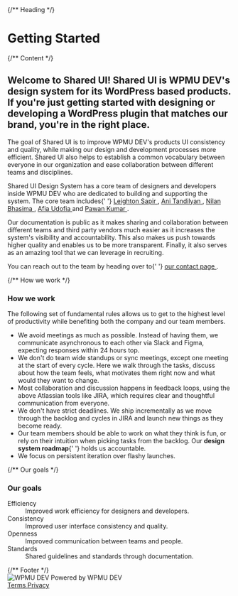 

<Meta title="SUI/Getting Started" />

<div className="csb-page csb-page--white">
	{/** Heading */}
	<div className="csb-heading">
		<div className="csb-content">
			<h1 className="csb-page__title">Getting Started</h1>
		</div>
	</div>
	{/** Content */}
	<div className="csb-content">
		<h2 className="csb-page__subtitle">
			Welcome to Shared UI! Shared UI is WPMU DEV's design system for its
			WordPress based products. If you're just getting started with
			designing or developing a WordPress plugin that matches our brand,
			you're in the right place.
		</h2>
		<div className="csb-block">
			<p>
				The goal of Shared UI is to improve WPMU DEV's products UI
				consistency and quality, while making our design and development
				processes more efficient. Shared UI also helps to establish a
				common vocabulary between everyone in our organization and ease
				collaboration between different teams and disciplines.
			</p>
			<p>
				Shared UI Design System has a core team of designers and
				developers inside WPMU DEV who are dedicated to building and
				supporting the system. The core team includes{' '}
				<a
					href="https://wpmudev.com/profile/shia/"
					target="_blank"
					rel="nofollow"
				>
					Leighton Sapir
				</a>
				, <a
					href="https://wpmudev.com/profile/atandilyan/"
					target="_blank"
					rel="nofollow"
				>
					Ani Tandilyan
				</a>, <a
					href="https://wpmudev.com/profile/nilanbhasima/"
					target="_blank"
					rel="nofollow"
				>
					Nilan Bhasima
				</a>, <a
					href="https://wpmudev.com/profile/Afia%20Udofia/"
					target="_blank"
					rel="nofollow"
				>
					Afia Udofia
				</a> and <a
					href="https://wpmudev.com/profile/pawankumar69512/"
					target="_blank"
					rel="nofollow"
				>
					Pawan Kumar
				</a>.
			</p>
			<p>
				Our documentation is public as it makes sharing and
				collaboration between different teams and third party vendors
				much easier as it increases the system's visibility and
				accountability. This also makes us push towards higher quality
				and enables us to be more transparent. Finally, it also serves
				as an amazing tool that we can leverage in recruiting.
			</p>
			<p>
				You can reach out to the team by heading over to{' '}
				<a
					href="https://wpmudev.com/contact/"
					target="_blank"
					rel="nofollow"
				>
					our contact page
				</a>
				.
			</p>
		</div>
		{/** How we work */}
		<div className="csb-block">
			<h3 className="csb-block__title">How we work</h3>
			<p>
				The following set of fundamental rules allows us to get to the
				highest level of productivity while benefiting both the company
				and our team members.
			</p>
			<ul>
				<li>
					We avoid meetings as much as possible. Instead of having
					them, we communicate asynchronous to each other via Slack
					and Figma, expecting responses within 24 hours top.
				</li>
				<li>
					We don't do team wide standups or sync meetings, except one
					meeting at the start of every cycle. Here we walk through
					the tasks, discuss about how the team feels, what motivates
					them right now and what would they want to change.
				</li>
				<li>
					Most collaboration and discussion happens in feedback loops,
					using the above Atlassian tools like JIRA, which requires
					clear and thoughtful communication from everyone.
				</li>
				<li>
					We don't have strict deadlines. We ship incrementally as we
					move through the backlog and cycles in JIRA and launch new
					things as they become ready.
				</li>
				<li>
					Our team members should be able to work on what they think
					is fun, or rely on their intuition when picking tasks from
					the backlog. Our <strong>design system roadmap</strong>{' '}
					holds us accountable.
				</li>
				<li>We focus on persistent iteration over flashy launches.</li>
			</ul>
		</div>
		{/** Our goals */}
		<div className="csb-block">
			<h3 className="csb-block__title">Our goals</h3>
			<dl>
				<dt>Efficiency</dt>
				<dd>Improved work efficiency for designers and developers.</dd>
				<dt>Consistency</dt>
				<dd>Improved user interface consistency and quality.</dd>
				<dt>Openness</dt>
				<dd>Improved communication between teams and people.</dd>
				<dt>Standards</dt>
				<dd>Shared guidelines and standards through documentation.</dd>
			</dl>
		</div>
	</div>
	{/** Footer */}
	<div className="csb-footer csb-footer--white">
		<div className="csb-footer__print">
			<img src={logo} alt="WPMU DEV" aria-hidden="true" />
			Powered by WPMU DEV
		</div>
		<div className="csb-footer__links">
			<a
				href="https://wpmudev.com/terms-of-service/"
				target="_blank"
				rel="nofollow"
				className="csb-footer__link"
			>
				Terms
			</a>
			<a
				href="https://incsub.com/privacy-policy/"
				target="_blank"
				rel="nofollow"
				className="csb-footer__link"
			>
				Privacy
			</a>
		</div>
	</div>
</div>
